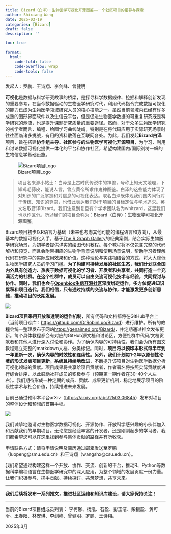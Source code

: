 ```yaml
---
title: Bizard（白泽）：生物医学可视化开源图鉴——一个社区项目的招募与探索
author: Shixiang Wang
date: 2025-03-19
categories: [Bizard]
draft: false
description: ''

toc: true

format:
  html:
    code-fold: false
    code-overflow: wrap
    code-tools: false
---
```


发起人：罗鹏、王诗翔、李剑峰、曾健明

**可视化**是数据与科学研究故事的桥梁，是探寻科学数据规律、挖掘和解释创新发现的重要参考，在当今数据驱动的生物医学研究时代，利用代码指令完成数据可视化的能力已成为生物医学领域研究人员的核心技能之一。虽然当前领域内已经有许多成熟的图形界面软件以及生信云平台，但是促进生物医学数据的可重复研究既是科学研究的潮流，也是提升课题研究质量的重要途径。然而，对于众多生物医学研究的初学者而言，编程、绘图学习曲线陡峭，特别是在将代码应用于实际研究场景时往往面临诸多挑战，有用的资料散落在互联网各处。为此，我们发起**Bizard白泽**项目，旨在搭建**协作组主导、社区参与的生物医学可视化开源项目**，为学习、利用和讨论数据可视化提供一体化的平台和协作社区，希望构建国内/国际别树一帜的生物信息学基础设施。

![Bizard项目Logo](https://weekly-1301043367.cos.ap-shanghai.myqcloud.com/20250312123338539.png)

>项目名来源小帖士：白泽是上古时代传说中的神兽，号称上知天文地理，下知鸡毛蒜皮，能说人言，曾应黄帝所求作鬼神图鉴。白泽的这些能力体现了对知识的广泛掌握和对信息的可视化表达。取名白泽既体现我们国内同行对于传统、知识的尊崇，也借此表达我们对于项目的目标定位与学术追求。英文名取音译Bizard。我们注意到复旦有个学术团队名为whitzard，这里我们也以作区分。所以我们的项目全称为：**Bizard（白泽）：生物医学可视化开源图鉴**。

Bizard项目初步以R语言为基础（未来也考虑其他可能的编程语言和方向），从最基本的数据可视化入手，基于[The R Graph Gallery](https://r-graph-gallery.com/ "The R Graph Gallery")的经典案例，结合实际生物医学研究场景，为初学者提供详实的绘图代码教程。每个教程将不仅包含完整的代码解析和预览，而且会附带相应的生物学背景说明和使用场景说明，帮助学习者理解代码在研究中的实际应用效果和价值。这种理论与实践相结合的方式，将大大降低生物医学研究人员的学习门槛。**为了构建可持续发展的社区生态，我们计划联合国内外具有创造力、热衷于数据可视化的学习者、开发者和共享者，共同打造一个充满活力的社群。在这个社群中，成员可以自由交流可视化技术与经验，共同探讨与协作。同时，我们也会与[Openbiox生信开源社区](https://github.com/openbiox/weekly "Openbiox生信开源社区")深度绑定运作，多方位促进知识累积和项目迭代。我们相信，只有通过持续的交流与协作，才能激发更多创新思维，推动项目的长期发展。**

![](https://weekly-1301043367.cos.ap-shanghai.myqcloud.com/20250312123444988.png)

**Bizard项目采用开放和透明的运作机制**，所有代码和文档都将在GitHub平台上（当前项目仓库：<https://github.com/DrRobinLuo/Bizard>）进行维护。所有的教程会统一整理发布于网站<https://genaimed.org/Bizard/>，并定期通过推文发布更新。每个具体教程都会有对应的GitHub源文档和讨论区，方便社群中代码/文档贡献者和其他人进行深入讨论和协作。为了确保内容的可持续性，我们会为所有图文教程建立完整的markdown文档、分类标记。同时，**项目将以预印本形式每半年到一年更新一次，确保内容的时效性和连续性。另外，我们计划每1-2年以原创性论著的形式发表项目更新，系统且持续地改进**，不断提升该项目对生物医学数据分析可视化领域的贡献。项目成果将共享给项目贡献者，作者署名将按照实际贡献度进行综合排序，以此鼓励社群成员的积极参与（预期第一期作者在30-40个人左右）。我们期待形成一种定期的成员、贡献、成果更新机制，稳定地展示项目的阶段性学术与社会价值，持续推进未来发展。

目前已通过预印本平台arXiv（<https://arxiv.org/abs/2503.06845>）发布对项目的整体设计和预想的首期手稿。

![](https://weekly-1301043367.cos.ap-shanghai.myqcloud.com/20250312124452997.png)

我们诚挚地邀请对生物医学数据可视化、开源协作、开放科学感兴趣的小伙伴加入和贡献我们的早期项目。无论您是经验丰富的开发者，还是刚刚起步的学习者，我们都希望您可以在这里找到参与集体贡献的路径并有所收获。

申请联系方式：请将申请说明及简历通过邮箱发送至罗鹏（luopeng@smu.edu.cn）和王诗翔（wangshx@csu.edu.cn）。

我们希望通过构建这样一个开放、协作、交流、创新的平台，推动R、Python等数据科学编程语言在生物医学研究中的深入应用，为整个领域的发展贡献一份力量。让我们积极参与、携手贡献、持续探讨，共筑梦想，共享未来。

---

**我们后续将发布一系列推文，推进社区运维和知识库建设，请大家保持关注**！

---
当前的Bizard项目组成员列表：
李柯馨、杨泓、石盈、彭玉洁、柴银盈、黄可昕、王春阳、林安琪、李剑峰、曾健明、罗鹏、王诗翔。

2025年3月